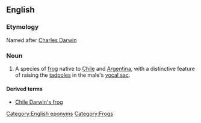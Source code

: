 ==English==
{{wikipedia}}
===Etymology===
Named after [[w:Charles Darwin|Charles Darwin]]
[[Category:English eponyms]]
=== Noun ===
{{en-noun|sg=[[Darwin]]'s [[frog]]}}

# A species of [[frog]] native to [[Chile]] and [[Argentina]], with a distinctive feature of raising the [[tadpoles]] in the male's [[vocal sac]].

====Derived terms====
*[[Chile Darwin's frog]]

[[Category:Frogs]]
